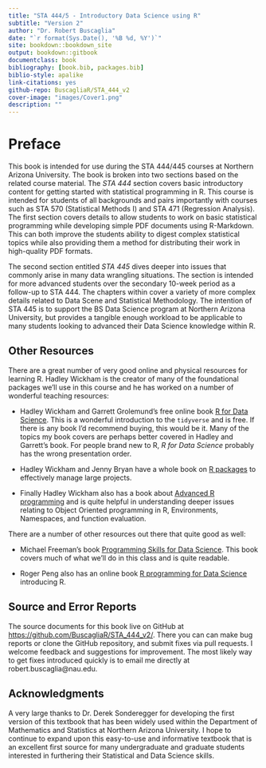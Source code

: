 ```yaml
--- 
title: "STA 444/5 - Introductory Data Science using R"
subtitle: "Version 2"
author: "Dr. Robert Buscaglia"
date: "`r format(Sys.Date(), '%B %d, %Y')`"
site: bookdown::bookdown_site
output: bookdown::gitbook
documentclass: book
bibliography: [book.bib, packages.bib]
biblio-style: apalike
link-citations: yes
github-repo: BuscagliaR/STA_444_v2
cover-image: "images/Cover1.png"
description: ""
---
```


# Preface {-}

This book is intended for use during the STA 444/445 courses at Northern Arizona University. The book is broken into two sections based on the related course material. The *STA 444* section covers basic introductory content for getting started with statistical programming in R.  This course is intended for students of all backgrounds and pairs importantly with courses such as STA 570 (Statistical Methods I) and STA 471 (Regression Analysis). The first section covers details to allow students to work on basic statistical programming while developing simple PDF documents using R-Markdown.  This can both improve the students ability to digest complex statistical topics while also providing them a method for distributing their work in high-quality PDF formats.

The second section entitled *STA 445* dives deeper into issues that commonly arise in many data wrangling situations. The section is intended for more advanced students over the secondary 10-week period as a follow-up to STA 444. The chapters within cover a variety of more complex details related to Data Scene and Statistical Methodology. The intention of STA 445 is to support the BS Data Science program at Northern Arizona University, but provides a tangible enough workload to be applicable to many students looking to advanced their Data Science knowledge within R.


## Other Resources{-}
There are a great number of very good online and physical resources for learning R. Hadley Wickham is the creator of many of the foundational packages we'll use in this course and he has worked on a number of wonderful teaching resources:

* Hadley Wickham and Garrett Grolemund's free online book [R for Data Science](https://r4ds.had.co.nz). 
This is a wonderful introduction to the `tidyverse` and is free.  If there is any book I'd recommend buying, this would be it. Many of the topics my book covers are perhaps better covered in Hadley and Garrett's book. For people brand new to R, _R for Data Science_ probably has the wrong presentation order.

* Hadley Wickham and Jenny Bryan have a whole book on [R packages](https://r-pkgs.org) to effectively manage large projects.

* Finally Hadley Wickham also has a book about [Advanced R programming](https://adv-r.hadley.nz) and is quite helpful in understanding deeper issues relating to Object Oriented programming in R, Environments, Namespaces, and function evaluation.

There are a number of other resources out there that quite good as well:

* Michael Freeman's book [Programming Skills for Data Science](https://www.amazon.com/Programming-Skills-Data-Science-Addison-Wesley/dp/0135133106). 
This book covers much of what we'll do in this class and is quite readable.

* Roger Peng also has an online book [R programming for Data Science](https://bookdown.org/rdpeng/rprogdatascience/) 
introducing R.

## Source and Error Reports {-}
The source documents for this book live on GitHub at
[https://github.com/BuscagliaR/STA_444_v2/](https://github.com/BuscagliaR/STA_444_v2/).
There you can can make bug reports or clone the GitHub repository, and submit fixes via pull requests. I welcome feedback and suggestions for improvement. The most likely way to get fixes introduced quickly is to email me directly at robert.buscaglia@nau.edu.

## Acknowledgments {-}
A very large thanks to Dr. Derek Sonderegger for developing the first version of this textbook that has been widely used within the Department of Mathematics and Statistics at Northern Arizona University. I hope to continue to expand upon this easy-to-use and informative textbook that is an excellent first source for many undergraduate and graduate students interested in furthering their Statistical and Data Science skills.


